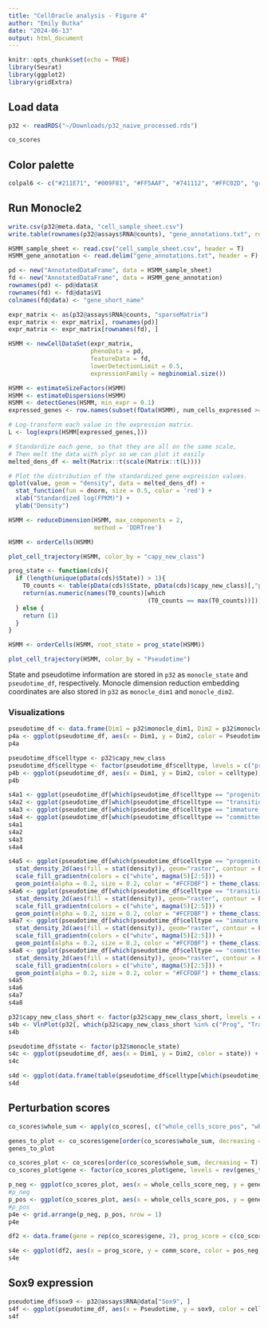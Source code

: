 ```yaml
---
title: "CellOracle analysis - Figure 4"
author: "Emily Butka"
date: "2024-06-13"
output: html_document
---
```


```r
knitr::opts_chunk$set(echo = TRUE)
library(Seurat)
library(ggplot2)
library(gridExtra)
```

## Load data

```r
p32 <- readRDS("~/Downloads/p32_naive_processed.rds")
```

```r
co_scores
```

## Color palette

```r
colpal6 <- c("#211E71", "#009F81", "#FF5AAF", "#741112", "#FFC02D", "gray")
```

## Run Monocle2

```r
write.csv(p32@meta.data, "cell_sample_sheet.csv")
write.table(rownames(p32@assays$RNA@counts), "gene_annotations.txt", row.names = F, col.names = F)
```

```r
HSMM_sample_sheet <- read.csv("cell_sample_sheet.csv", header = T)
HSMM_gene_annotation <- read.delim("gene_annotations.txt", header = F)
```

```r
pd <- new("AnnotatedDataFrame", data = HSMM_sample_sheet)
fd <- new("AnnotatedDataFrame", data = HSMM_gene_annotation)
rownames(pd) <- pd@data$X
rownames(fd) <- fd@data$V1
colnames(fd@data) <- "gene_short_name"
```

```r
expr_matrix <- as(p32@assays$RNA@counts, "sparseMatrix")
expr_matrix <- expr_matrix[, rownames(pd)]
expr_matrix <- expr_matrix[rownames(fd), ]
```

```r
HSMM <- newCellDataSet(expr_matrix,
                       phenoData = pd,
                       featureData = fd,
                       lowerDetectionLimit = 0.5,
                       expressionFamily = negbinomial.size())

HSMM <- estimateSizeFactors(HSMM)
HSMM <- estimateDispersions(HSMM)
HSMM <- detectGenes(HSMM, min_expr = 0.1)
expressed_genes <- row.names(subset(fData(HSMM), num_cells_expressed >= 10))
```

```r
# Log-transform each value in the expression matrix.
L <- log(exprs(HSMM[expressed_genes,]))
```

```r
# Standardize each gene, so that they are all on the same scale,
# Then melt the data with plyr so we can plot it easily
melted_dens_df <- melt(Matrix::t(scale(Matrix::t(L))))
```

```r
# Plot the distribution of the standardized gene expression values.
qplot(value, geom = "density", data = melted_dens_df) +
  stat_function(fun = dnorm, size = 0.5, color = 'red') +
  xlab("Standardized log(FPKM)") +
  ylab("Density")
```

```r
HSMM <- reduceDimension(HSMM, max_components = 2,
                        method = 'DDRTree')

HSMM <- orderCells(HSMM)

plot_cell_trajectory(HSMM, color_by = "capy_new_class")
```

```r
prog_state <- function(cds){
  if (length(unique(pData(cds)$State)) > 1){
    T0_counts <- table(pData(cds)$State, pData(cds)$capy_new_class)[,"progenitor"]
    return(as.numeric(names(T0_counts)[which
                                       (T0_counts == max(T0_counts))]))
  } else {
    return (1)
  }
}
```

```r
HSMM <- orderCells(HSMM, root_state = prog_state(HSMM))
```

```r
plot_cell_trajectory(HSMM, color_by = "Pseudotime")
```

State and pseudotime information are stored in `p32` as `monocle_state` and `pseudotime_df`, respectively. Monocle dimension reduction embedding coordinates are also stored in `p32` as `monocle_dim1` and `monocle_dim2`.

### Visualizations

```r
pseudotime_df <- data.frame(Dim1 = p32$monocle_dim1, Dim2 = p32$monocle_dim2, Pseudotime = p32$pseudotime_df)
p4a <- ggplot(pseudotime_df, aes(x = Dim1, y = Dim2, color = Pseudotime)) + geom_point() + theme_classic() + theme(axis.text = element_blank(), axis.title = element_blank(), axis.line = element_blank(), axis.ticks = element_blank(), legend.position = "bottom", plot.margin = margin(0, 0, 0, 0))
p4a
```

```r
pseudotime_df$celltype <- p32$capy_new_class
pseudotime_df$celltype <- factor(pseudotime_df$celltype, levels = c("progenitor", "transitioning_progenitor", "immature_preadipocyte", "committed_preadipocyte", "Multi_ID", "Unknown"))
p4b <- ggplot(pseudotime_df, aes(x = Dim1, y = Dim2, color = celltype)) + geom_point() + theme_classic() + theme(axis.text = element_blank(), axis.title = element_blank(), axis.line = element_blank(), axis.ticks = element_blank(), legend.position = "bottom", plot.margin = margin(0, 0, 0, 0)) + scale_color_manual(values = colpal6)
p4b
```

```r
s4a1 <- ggplot(pseudotime_df[which(pseudotime_df$celltype == "progenitor"), ], aes(x = Dim1, y = Dim2)) + geom_point(color = colpal6[1]) + theme_classic() + theme(axis.line = element_blank(), axis.ticks = element_blank(), axis.text = element_blank(), axis.title = element_blank())
s4a2 <- ggplot(pseudotime_df[which(pseudotime_df$celltype == "transitioning_progenitor"), ], aes(x = Dim1, y = Dim2)) + geom_point(color = colpal6[2]) + theme_classic() + theme(axis.line = element_blank(), axis.ticks = element_blank(), axis.text = element_blank(), axis.title = element_blank())
s4a3 <- ggplot(pseudotime_df[which(pseudotime_df$celltype == "immature_preadipocyte"), ], aes(x = Dim1, y = Dim2)) + geom_point(color = colpal6[3]) + theme_classic() + theme(axis.line = element_blank(), axis.ticks = element_blank(), axis.text = element_blank(), axis.title = element_blank())
s4a4 <- ggplot(pseudotime_df[which(pseudotime_df$celltype == "committed_preadipocyte"), ], aes(x = Dim1, y = Dim2)) + geom_point(color = colpal6[4]) + theme_classic() + theme(axis.line = element_blank(), axis.ticks = element_blank(), axis.text = element_blank(), axis.title = element_blank())
s4a1
s4a2
s4a3
s4a4
```

```r
s4a5 <- ggplot(pseudotime_df[which(pseudotime_df$celltype == "progenitor"), ], aes(x = Dim1, y = Dim2)) +
  stat_density_2d(aes(fill = stat(density)), geom="raster", contour = FALSE) +
  scale_fill_gradientn(colors = c("white", magma(5)[2:5])) +
  geom_point(alpha = 0.2, size = 0.2, color = "#FCFDBF") + theme_classic() + theme(axis.line = element_blank(), axis.text = element_blank(), axis.ticks = element_blank(), axis.title = element_blank(), plot.margin = unit(c(0,0,0,0), "cm"), legend.position = "none") + xlim(min(pseudotime_df$Dim1), max(pseudotime_df$Dim1)) + ylim(min(pseudotime_df$Dim2), max(pseudotime_df$Dim2))
s4a6 <- ggplot(pseudotime_df[which(pseudotime_df$celltype == "transitioning_progenitor"), ], aes(x = Dim1, y = Dim2)) +
  stat_density_2d(aes(fill = stat(density)), geom="raster", contour = FALSE) +
  scale_fill_gradientn(colors = c("white", magma(5)[2:5])) +
  geom_point(alpha = 0.2, size = 0.2, color = "#FCFDBF") + theme_classic() + theme(axis.line = element_blank(), axis.text = element_blank(), axis.ticks = element_blank(), axis.title = element_blank(), plot.margin = unit(c(0,0,0,0), "cm"), legend.position = "none") + xlim(min(pseudotime_df$Dim1), max(pseudotime_df$Dim1)) + ylim(min(pseudotime_df$Dim2), max(pseudotime_df$Dim2))
s4a7 <- ggplot(pseudotime_df[which(pseudotime_df$celltype == "immature_preadipocyte"), ], aes(x = Dim1, y = Dim2)) +
  stat_density_2d(aes(fill = stat(density)), geom="raster", contour = FALSE) +
  scale_fill_gradientn(colors = c("white", magma(5)[2:5])) +
  geom_point(alpha = 0.2, size = 0.2, color = "#FCFDBF") + theme_classic() + theme(axis.line = element_blank(), axis.text = element_blank(), axis.ticks = element_blank(), axis.title = element_blank(), plot.margin = unit(c(0,0,0,0), "cm"), legend.position = "none") + xlim(min(pseudotime_df$Dim1), max(pseudotime_df$Dim1)) + ylim(min(pseudotime_df$Dim2), max(pseudotime_df$Dim2))
s4a8 <- ggplot(pseudotime_df[which(pseudotime_df$celltype == "committed_preadipocyte"), ], aes(x = Dim1, y = Dim2)) +
  stat_density_2d(aes(fill = stat(density)), geom="raster", contour = FALSE) +
  scale_fill_gradientn(colors = c("white", magma(5)[2:5])) +
  geom_point(alpha = 0.2, size = 0.2, color = "#FCFDBF") + theme_classic() + theme(axis.line = element_blank(), axis.text = element_blank(), axis.ticks = element_blank(), axis.title = element_blank(), plot.margin = unit(c(0,0,0,0), "cm"), legend.position = "none") + xlim(min(pseudotime_df$Dim1), max(pseudotime_df$Dim1)) + ylim(min(pseudotime_df$Dim2), max(pseudotime_df$Dim2))
s4a5
s4a6
s4a7
s4a8
```

```r
p32$capy_new_class_short <- factor(p32$capy_new_class_short, levels = c("Prog", "Trans prog", "Imm preadip", "Comm preadip", "Multi ID", "Unknown"))
s4b <- VlnPlot(p32[, which(p32$capy_new_class_short %in% c("Prog", "Trans prog", "Imm preadip", "Comm preadip"))], features = "monocle_pseudotime", group.by = "capy_new_class_short", pt.size = 0) + scale_fill_manual(values = colpal6) + NoLegend() + theme(plot.title = element_blank())
s4b
```

```r
pseudotime_df$state <- factor(p32$monocle_state)
s4c <- ggplot(pseudotime_df, aes(x = Dim1, y = Dim2, color = state)) + geom_point() + theme_classic() + theme(axis.text = element_blank(), axis.title = element_blank(), axis.line = element_blank(), axis.ticks = element_blank(), legend.position = "bottom", plot.margin = margin(0, 0, 0, 0))
s4c
```

```r
s4d <- ggplot(data.frame(table(pseudotime_df$celltype[which(pseudotime_df$celltype != "Unknown")], pseudotime_df$state[which(pseudotime_df$celltype != "Unknown")])), aes(x = Var1, y = Freq, fill = Var2)) + geom_bar(stat = "identity", position = "fill") + theme_classic() + ylab("Relative abundance")
s4d
```

## Perturbation scores

```r
co_scores$whole_sum <- apply(co_scores[, c("whole_cells_score_pos", "whole_cells_score_neg")], 1, sum)
```

```r
genes_to_plot <- co_scores$gene[order(co_scores$whole_sum, decreasing = T)][1:20]
genes_to_plot
```

```r
co_scores_plot <- co_scores[order(co_scores$whole_sum, decreasing = T)[1:20], ]
co_scores_plot$gene <- factor(co_scores_plot$gene, levels = rev(genes_to_plot))
```

```r
p_neg <- ggplot(co_scores_plot, aes(x = whole_cells_score_neg, y = gene)) + geom_col(color = "black", fill = "#8E0152") + theme_classic() + xlab("Knockout PS") + ylab("TF") + scale_x_reverse()
#p_neg
p_pos <- ggplot(co_scores_plot, aes(x = whole_cells_score_pos, y = gene)) + geom_col(color = "black", fill = "#276419") + theme_classic() + xlab("Upregulation PS") + ylab("TF") 
#p_pos
p4e <- grid.arrange(p_neg, p_pos, nrow = 1)
p4e
```

```r
df2 <- data.frame(gene = rep(co_scores$gene, 2), prog_score = c(co_scores$progenitors_score_pos, -co_scores$progenitors_score_neg), comm_score = c(co_scores$committed_preadipocytes_score_pos, -co_scores$committed_preadipocytes_score_neg), pos_neg = c(rep("pos", dim(co_scores)[1]), rep("neg", dim(co_scores)[1])))
```

```r
s4e <- ggplot(df2, aes(x = prog_score, y = comm_score, color = pos_neg, label = gene)) + geom_hline(yintercept = 0) + geom_vline(xintercept = 0) + geom_point(size = 1) + geom_text_repel(label = ifelse(abs(df2$prog_score) > 5 | abs(df2$comm_score) > 5, df2$gene, NA), color = "black", max.overlaps = 35) + theme_classic() + scale_color_manual(values = c("#8E0152", "#276419")) + theme(legend.position = "bottom") + xlab("Progenitor PS") + ylab("Committed preadipocyte PS") #+ theme(axis.text.x = element_text(vjust = 67), axis.text.y = element_text(hjust = 8))
s4e
```

## Sox9 expression

```r
pseudotime_df$sox9 <- p32@assays$RNA@data["Sox9", ]
s4f <- ggplot(pseudotime_df, aes(x = Pseudotime, y = sox9, color = celltype)) + geom_point(alpha = 0.3) + scale_color_manual(values = colpal6) + theme_classic() + ylab("Sox9 Expression")
s4f
```












